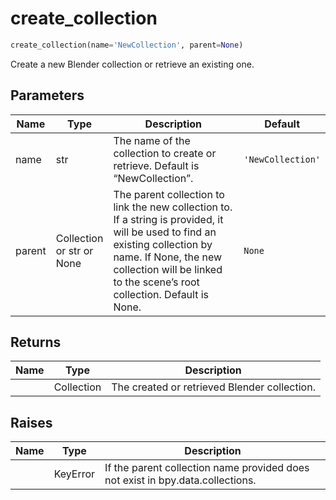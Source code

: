 # create_collection { #databpy.create_collection }

```python
create_collection(name='NewCollection', parent=None)
```

Create a new Blender collection or retrieve an existing one.

## Parameters {.doc-section .doc-section-parameters}

| Name   | Type                      | Description                                                                                                                                                                                                                       | Default           |
|--------|---------------------------|-----------------------------------------------------------------------------------------------------------------------------------------------------------------------------------------------------------------------------------|-------------------|
| name   | str                       | The name of the collection to create or retrieve. Default is "NewCollection".                                                                                                                                                     | `'NewCollection'` |
| parent | Collection or str or None | The parent collection to link the new collection to. If a string is provided, it will be used to find an existing collection by name. If None, the new collection will be linked to the scene's root collection. Default is None. | `None`            |

## Returns {.doc-section .doc-section-returns}

| Name   | Type       | Description                                  |
|--------|------------|----------------------------------------------|
|        | Collection | The created or retrieved Blender collection. |

## Raises {.doc-section .doc-section-raises}

| Name   | Type     | Description                                                                    |
|--------|----------|--------------------------------------------------------------------------------|
|        | KeyError | If the parent collection name provided does not exist in bpy.data.collections. |